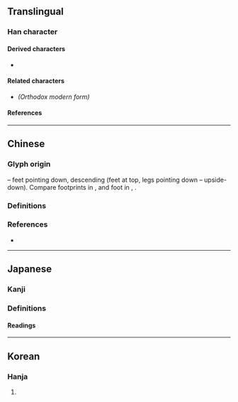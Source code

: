 {{also|降|舛}}
{{character info}}
==Translingual==

===Han character===
{{Han char|rn=34|rad=夂|as=03|asj+=04|sn=6|snj+=7|four=27504|canj=HEQ,XHEQ|ids=⿱夂㐄}}

====Derived characters====
* {{l|mul|[[佭]], [[𠲓]], [[𡜠]], [[𡶶]], [[𢓤]], [[𢘸]], [[洚]], [[降]], [[𪰠]], [[胮]], [[栙]], [[𤇺]], [[𭷟]], [[𭹇]], [[逄]], [[𫞳]], [[䂫]], [[絳]]([[绛]]), [[舽]], [[袶]], [[𧧭]]([[𬣺]]), [[䜶]], [[跭]], [[𮥃]], [[𩐨]], [[𮩨]], [[𩷄]], [[𪐿]], [[䇨]], [[𪔔]]}}

====Related characters====
* {{l|mul|[[降]]}} ''(Orthodox modern form)''

====References====
{{Han ref|kx=0244.200|dkj=05695|dj=0485.050|hdz=20868.040|uh=5905}}

----

==Chinese==

===Glyph origin===
{{Han etym}}
{{liushu|p}} – feet pointing down, descending (feet at top, legs pointing down – upside-down). Compare footprints in {{l|zh|舛}}, and foot in {{l|zh|夂}}, {{l|zh|夊}}.

===Definitions===
{{zh-see|降|ha}}

===References===
* {{R:twedu|A04414-001#39}}

----

==Japanese==

===Kanji===
{{ja-kanji|grade=|rs=夂03}}

===Definitions===
{{zh-see|降|ha}}

====Readings====
{{ja-readings
|on=こう, ご
|kun=おりる, おろす, ふる, くだる, くだす}}

----

==Korean==

===Hanja===
{{ko-hanja|hangeul=[[강]]|eumhun=|rv=gang|mr=kang|y=kang}}

# {{rfdef|ko|sort=夂03}}
